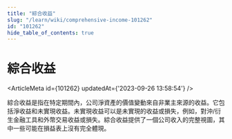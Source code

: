 ```yaml
---
title: "綜合收益"
slug: "/learn/wiki/comprehensive-income-101262"
id: "101262"
hide_table_of_contents: true
---
```



# 綜合收益

<ArticleMeta id={101262} updatedAt={'2023-09-26 13:58:54'} />
<div className='border-solid border-b border-t-0 my-4 border-[var(--ifm-color-gray-300)]' />

綜合收益是指在特定期間內，公司淨資產的價值變動來自非業主來源的收益。它包括淨收益和未實現收益。未實現收益可以是未實現的收益或損失，例如，對沖/衍生金融工具和外幣交易收益或損失。綜合收益提供了一個公司收入的完整視圖，其中一些可能在損益表上沒有完全體現。
